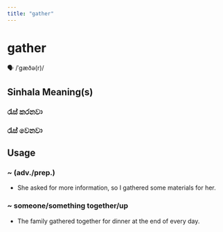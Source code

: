 ```yaml
---
title: "gather"
---
```


# gather

🗣️ /ˈɡæðə(r)/

## Sinhala Meaning(s)

### රැස් කරනවා
### රැස් වෙනවා

## Usage

### ~ (adv./prep.)

- She asked for more information, so I gathered some materials for her.


### ~ someone/something together/up

- The family gathered together for dinner at the end of every day.

